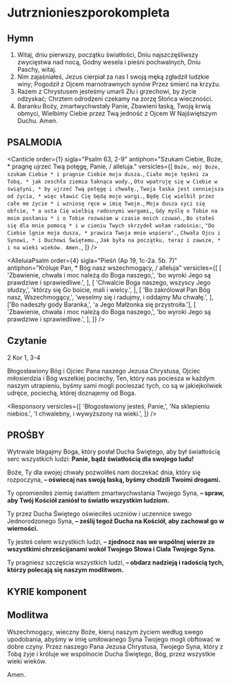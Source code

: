 # Jutrznionieszporokompleta

<OpeningVersicle />

## Hymn

1. Witaj, dniu pierwszy, początku światłości,
   Dniu najszczęśliwszy zwycięstwa nad nocą,
   Godny wesela i pieśni pochwalnych,
   Dniu Paschy, witaj.
2. Nim zajaśniałeś, Jezus cierpiał za nas
   I swoją męką zgładził ludzkie winy;
   Pogodził z Ojcem marnotrawnych synów
   Przez śmierć na krzyżu.
3. Razem z Chrystusem jesteśmy umarli
   Złu i grzechowi, by życie odzyskać;
   Chrztem odrodzeni czekamy na zorzę
   Słońca wieczności.
4. Baranku Boży, zmartwychwstały Panie,
   Zbawieni łaską, Twoją krwią obmyci,
   Wielbimy Ciebie przez Twą jedność z Ojcem
   W Najświętszym Duchu. Amen.

## PSALMODIA

<Canticle
  order={1}
  sigla="Psalm 63, 2-9"
  antiphon="Szukam Ciebie, Boże, * pragnę ujrzeć Twą potęgę, Panie, / alleluja."
  versicles={[
    `Boże, mój Boże, szukam Ciebie *
i pragnie Ciebie moja dusza.`,
    `Ciało moje tęskni za Tobą, *
jak zeschła ziemia łaknąca wody.`,
    `Oto wpatruję się w Ciebie w świątyni, *
by ujrzeć Twą potęgę i chwałę.`,
    `Twoja łaska jest cenniejsza od życia, *
więc sławić Cię będą moje wargi.`,
    `Będę Cię wielbił przez całe me życie *
i wzniosę ręce w imię Twoje.`,
    `Moja dusza syci się obfcie, *
a usta Cię wielbią radosnymi wargami,`,
    `Gdy myślę o Tobie na moim posłaniu *
i o Tobie rozważam w czasie moich czuwań.`,
    `Bo stałeś się dla mnie pomocą *
i w cieniu Twych skrzydeł wołam radośnie:`,
    `"Do Ciebie lgnie moja dusza, *
prawica Twoja mnie wspiera".`,
    `Chwała Ojcu i Synowi, *
i Duchowi Świętemu.`,
    `Jak była na początku, teraz i zawsze, *
i na wieki wieków. Amen.`,
  ]}
/>

<AlleluiaPsalm
  order={4}
  sigla="Pieśń (Ap 19, 1c-2a. 5b. 7)"
  antiphon="Króluje Pan, * Bóg nasz wszechmogący, / alleluja"
  versicles={[
    [
      'Zbawienie, chwała i moc należą do Boga naszego,',
      'bo wyroki Jego są prawdziwe i sprawiedliwe.',
    ],
    [
      'Chwalcie Boga naszego, wszyscy Jego słudzy,',
      'którzy się Go boicie, mali i wielcy.',
    ],
    [
      'Bo zakrólował Pan Bóg nasz, Wszechmogący,',
      'weselmy się i radujmy, i oddajmy Mu chwałę.',
    ],
    ['Bo nadeszły gody Baranka,', 'a Jego Małżonka się przystroiła.'],
    [
      'Zbawienie, chwała i moc należą do Boga naszego,',
      'bo wyroki Jego są prawdziwe i sprawiedliwe.',
    ],
  ]}
/>

## Czytanie

2 Kor 1, 3-4

Błogosławiony Bóg i Ojciec Pana naszego Jezusa Chrystusa, Ojciec miłosierdzia i Bóg wszelkiej pociechy, Ten, który nas pociesza w każdym naszym utrapieniu, byśmy sami mogli pocieszać tych, co są w jakiejkolwiek udręce, pociechą, której doznajemy od Boga.

<Responsory
  versicles={[
    'Błogosławiony jesteś, Panie,',
    'Na sklepieniu niebios.',
    'I chwalebny, i wywyższony na wieki.',
  ]}
/>

<Benedictus antiphon="Bóg nam zapowiedział * od dawna nasze zbawienie / przez usta swych świętych proroków." />

<Magnificat antiphon="Ujął się Pan za nami, * pomny na swe miłosierdzie." />

<NuncDimittis antiphon="Strzeż nas, Panie, gdy czuwamy, * podczas snu nas osłaniaj, / abyśmy czuwali z Chrystusem / i odpoczywali w pokoju." />

## PROŚBY

Wytrwale błagajmy Boga, który posłał Ducha Świętego, aby był światłością serc wszystkich ludzi: **Panie, bądź światłością dla swojego ludu!**

Boże, Ty dla swojej chwały pozwoliłeś nam doczekać dnia, który się rozpoczyna, **– oświecaj nas swoją łaską, byśmy chodzili Twoimi drogami.**

Ty opromieniłeś ziemię światłem zmartwychwstania Twojego Syna, **– spraw, aby Twój Kościół zaniósł to światło wszystkim ludziom.**

Ty przez Ducha Świętego oświeciłeś uczniów i uczennice swego Jednorodzonego Syna, **– ześlij tegoż Ducha na Kościół, aby zachował go w wierności.**

Ty jesteś celem wszystkich ludzi, **– zjednocz nas we wspólnej wierze ze wszystkimi chrześcijanami wokół Twojego Słowa i Ciała Twojego Syna.**

Ty pragniesz szczęścia wszystkich ludzi, **– obdarz nadzieją i radością tych, którzy polecają się naszym modlitwom.**

## KYRIE komponent

<OurFather />

## Modlitwa

Wszechmogący, wieczny Boże, kieruj naszym życiem według swego upodobania, abyśmy w imię umiłowanego Syna Twojego mogli obftować w dobre czyny. Przez naszego Pana Jezusa Chrystusa, Twojego Syna, który z Tobą żyje i króluje we wspólnocie Ducha Świętego, Bóg, przez wszystkie wieki wieków.

<R>Amen.</R>

<BlessingAndConcludingVersicle />
